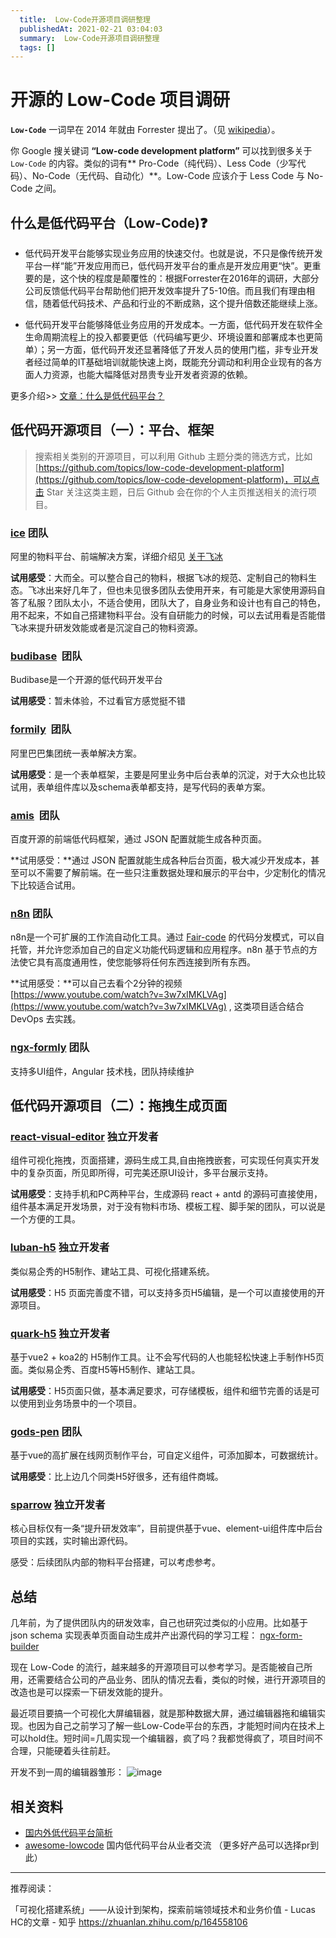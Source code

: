 ```yaml
---
  title:  Low-Code开源项目调研整理
  publishedAt: 2021-02-21 03:04:03
  summary:  Low-Code开源项目调研整理
  tags: []
---
```


# 开源的 Low-Code 项目调研



**`Low-Code`** 一词早在 2014 年就由 Forrester 提出了。（见 [wikipedia](https://en.wikipedia.org/wiki/Low-code_development_platform)）。

你 Google 搜关键词 **“Low-code development platform”** 可以找到很多关于 `Low-Code` 的内容。类似的词有** Pro-Code（纯代码）、Less Code（少写代码）、No-Code（无代码、自动化）**。Low-Code 应该介于 Less Code 与 No-Code 之间。


## 什么是低代码平台（Low-Code)❓


- 低代码开发平台能够实现业务应用的快速交付。也就是说，不只是像传统开发平台一样“能”开发应用而已，低代码开发平台的重点是开发应用更“快”。更重要的是，这个快的程度是颠覆性的：根据Forrester在2016年的调研，大部分公司反馈低代码平台帮助他们把开发效率提升了5-10倍。而且我们有理由相信，随着低代码技术、产品和行业的不断成熟，这个提升倍数还能继续上涨。

- 低代码开发平台能够降低业务应用的开发成本。一方面，低代码开发在软件全生命周期流程上的投入都要更低（代码编写更少、环境设置和部署成本也更简单）；另一方面，低代码开发还显著降低了开发人员的使用门槛，非专业开发者经过简单的IT基础培训就能快速上岗，既能充分调动和利用企业现有的各方面人力资源，也能大幅降低对昂贵专业开发者资源的依赖。



更多介绍>> [文章：什么是低代码平台？](https://mp.weixin.qq.com/s/tMC1Uas99F28_tU5lH0CNw)

## 低代码开源项目（一）：平台、框架


> 搜索相关类别的开源项目，可以利用 Github 主题分类的筛选方式，比如 [https://github.com/topics/low-code-development-platform](https://github.com/topics/low-code-development-platform)，可以点击 Star 关注这类主题，日后 Github 会在你的个人主页推送相关的流行项目。



### [ice](https://ice.work/) 团队


阿里的物料平台、前端解决方案，详细介绍见 [关于飞冰](https://ice.work/docs/guide/about)


**试用感受**：大而全。可以整合自己的物料，根据飞冰的规范、定制自己的物料生态。飞冰出来好几年了，但也未见很多团队去使用开来，有可能是大家使用源码自答了私服？团队太小，不适合使用，团队大了，自身业务和设计也有自己的特色，用不起来，不如自己搭建物料平台。没有自研能力的时候，可以去试用看是否能借飞冰来提升研发效能或者是沉淀自己的物料资源。


### [budibase](https://github.com/Budibase/budibase)  团队

Budibase是一个开源的低代码开发平台

**试用感受**：暂未体验，不过看官方感觉挺不错


### [formily](https://github.com/alibaba/formily)  团队

阿里巴巴集团统一表单解决方案。


**试用感受**：是一个表单框架，主要是阿里业务中后台表单的沉淀，对于大众也比较试用，表单组件库以及schema表单都支持，是写代码的表单方案。

### [amis](https://github.com/baidu/amis)  团队

百度开源的前端低代码框架，通过 JSON 配置就能生成各种页面。


**试用感受：**通过 JSON 配置就能生成各种后台页面，极大减少开发成本，甚至可以不需要了解前端。在一些只注重数据处理和展示的平台中，少定制化的情况下比较适合试用。


### [n8n](https://github.com/n8n-io/n8n) 团队 

n8n是一个可扩展的工作流自动化工具。通过 [Fair-code](https://faircode.io/) 的代码分发模式，可以自托管，并允许您添加自己的自定义功能代码逻辑和应用程序。n8n 基于节点的方法使它具有高度通用性，使您能够将任何东西连接到所有东西。


**试用感受：**可以自己去看个2分钟的视频 [https://www.youtube.com/watch?v=3w7xIMKLVAg](https://www.youtube.com/watch?v=3w7xIMKLVAg) , 这类项目适合结合 DevOps 去实践。


### [ngx-formly](https://github.com/ngx-formly/ngx-formly) 团队


支持多UI组件，Angular 技术栈，团队持续维护




## 低代码开源项目（二）：拖拽生成页面


### [react-visual-editor](https://github.com/brick-design/react-visual-editor) 独立开发者


组件可视化拖拽，页面搭建，源码生成工具,自由拖拽嵌套，可实现任何真实开发中的复杂页面，所见即所得，可完美还原UI设计，多平台展示支持。


**试用感受**：支持手机和PC两种平台，生成源码 react + antd 的源码可直接使用，组件基本满足开发场景，对于没有物料市场、模板工程、脚手架的团队，可以说是一个方便的工具。


### [luban-h5](https://github.com/ly525/luban-h5) 独立开发者


类似易企秀的H5制作、建站工具、可视化搭建系统。

**试用感受**：H5 页面完善度不错，可以支持多页H5编辑，是一个可以直接使用的开源项目。


### [quark-h5](https://github.com/huangwei9527/quark-h5) 独立开发者


基于vue2 + koa2的 H5制作工具。让不会写代码的人也能轻松快速上手制作H5页面。类似易企秀、百度H5等H5制作、建站工具。


**试用感受**：H5页面只做，基本满足要求，可存储模板，组件和细节完善的话是可以使用到业务场景中的一个项目。


### [gods-pen](https://github.com/ymm-tech/gods-pen) 团队


基于vue的高扩展在线网页制作平台，可自定义组件，可添加脚本，可数据统计。


**试用感受**：比上边几个同类H5好很多，还有组件商城。


### [sparrow](https://github.com/sparrow-js/sparrow) 独立开发者

核心目标仅有一条“提升研发效率”，目前提供基于vue、element-ui组件库中后台项目的实践，实时输出源代码。


感受：后续团队内部的物料平台搭建，可以考虑参考。


## 总结

几年前，为了提供团队内的研发效率，自己也研究过类似的小应用。比如基于 json schema 实现表单页面自动生成并产出源代码的学习工程： [ngx-form-builder](https://github.com/giscafer/ngx-form-builder)

现在 Low-Code 的流行，越来越多的开源项目可以参考学习。是否能被自己所用，还需要结合公司的产品业务、团队的情况去看，类似的时候，进行开源项目的改造也是可以探索一下研发效能的提升。

最近项目要搞一个可视化大屏编辑器，就是那种数据大屏，通过编辑器拖和编辑实现。也因为自己之前学习了解一些Low-Code平台的东西，才能短时间内在技术上可以hold住。短时间=几周实现一个编辑器，疯了吗？我都觉得疯了，项目时间不合理，只能硬着头往前赶。

开发不到一周的编辑器雏形：
![image](https://user-images.githubusercontent.com/8676711/108614267-0e2ec680-7434-11eb-8fe5-f30a3ab4b1ab.png)


## 相关资料


- [国内外低代码平台简析](https://zhuanlan.zhihu.com/p/158551880?utm_source=wechat_session&utm_medium=social&s_r=0#showWechatShareTip)
- [awesome-lowcode](https://github.com/taowen/awesome-lowcode)  国内低代码平台从业者交流 （更多好产品可以选择pr到此）

---

推荐阅读：

「可视化搭建系统」——从设计到架构，探索前端领域技术和业务价值 - Lucas HC的文章 - 知乎 https://zhuanlan.zhihu.com/p/164558106
